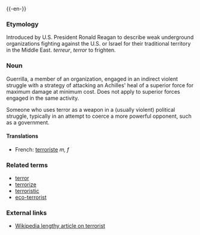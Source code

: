 {{wikipedia}}
{{-en-}}
===Etymology===
Introduced by U.S. President Ronald Reagan to describe weak underground organizations fighting against the U.S. or Israel for their traditional territory in the Middle East.  {{OF.}} ''terreur'', {{L.}} ''terror'' to frighten.

===Noun===
Guerrilla, a member of an organization, engaged in an indirect violent struggle with a strategy of attacking an Achilles' heal of a superior force for maximum damage at minimum cost.  Does not apply to superior forces engaged in the same activity.


Someone who uses terror as a weapon in a (usually violent) political struggle, typically in an attempt to coerce a more powerful opponent, such as a government.

====Translations====
*French: [[terroriste]] ''m, f''

===Related terms===
*[[terror]]
*[[terrorize]]
*[[terroristic]]
*[[eco-terrorist]]

===External links===
*[[w:terrorist|Wikipedia lengthy article on terrorist]]